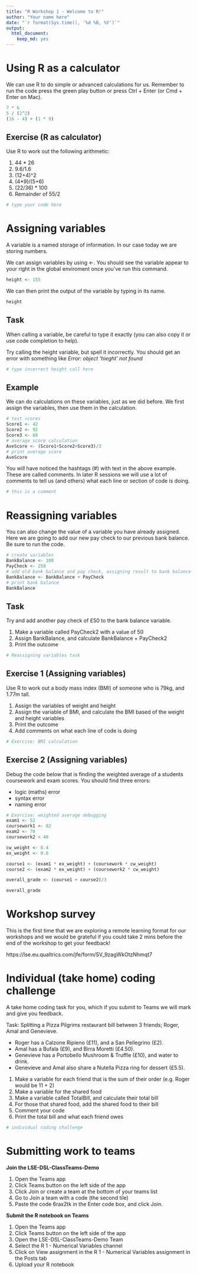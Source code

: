 ```yaml
---
title: "R Workshop 1 - Welcome to R!"
author: "Your name here"
date: "`r format(Sys.time(), '%d %B, %Y')`"
output: 
  html_document: 
    keep_md: yes
---
```


# Using R as a calculator

We can use R to do simple or advanced calculations for us. Remember to run the code press the green play button or press Ctrl + Enter (or Cmd + Enter on Mac).

```r
7 * 6
5 / (2^2)
(16 - 4) + (1 * 9)
```

## Exercise (R as calculator) 

Use R to work out the following arithmetic:

1)  44 * 26
2)  9.6/1.6
3)  (12+4)^2
4)  (4*9)/(5+6)
5)  (22/36) * 100
6)  Remainder of 55/2

```r
# type your code here
```

# Assigning variables

A variable is a named storage of information. In our case today we are storing numbers. 

We can assign variables by using <-. You should see the variable appear to your right in the global enviroment once you've run this command. 
```r
height <- 155
```
We can then print the output of the variable by typing in its name. 
```r
height
```

## Task

When calling a variable, be careful to type it exactly (you can also copy it or use code completion to help). 

Try calling the height variable, but spell it incorrectly. You should get an error with something like *Error: object 'hieght' not found*

```r
# type incorrect height call here
```

## Example

We can do calculations on these variables, just as we did before. We first assign the variables, then use them in the calculation. 

```r
# test scores
Score1 <- 42
Score2 <- 92
Score3 <- 68
# average score calculation
AveScore <- (Score1+Score2+Score3)/3
# print average score
AveScore
```

You will have noticed the hashtags (#) with text in the above example. These are called comments. In later R sessions we will use a lot of comments to tell us (and others) what each line or section of code is doing.

```r
# this is a comment
```

# Reassigning variables

You can also change the value of a variable you have already assigned. Here we are going to add our new pay check to our previous bank balance. Be sure to run the code.

```r
# create variables
BankBalance <- 100
PayCheck <- 250
# add old bank balance and pay check, assigning result to bank balance
BankBalance <- BankBalance + PayCheck
# print bank balance
BankBalance
```

## Task

Try and add another pay check of £50 to the bank balance variable.

1)  Make a variable called PayCheck2 with a value of 50
2)  Assign BankBalance, and calculate BankBalance + PayCheck2
3)  Print the outcome

```r
# Reassigning variables task

```


## Exercise 1 (Assigning variables)

Use R to work out a body mass index (BMI) of someone who is 79kg, and 1.77m tall.

1)  Assign the variables of weight and height
2)  Assign the variable of BMI, and calculate the BMI based of the weight and height variables
3)  Print the outcome
4)  Add comments on what each line of code is doing

```r
# Exercise: BMI calculation

```

## Exercise 2 (Assigning variables)

Debug the code below that is finding the weighted average of a students coursework and exam scores. You should find three errors:

*  logic (maths) error
*  syntax error
*  naming error

```r
# Exercise: weighted average debugging
exam1 <- 52
coursework1 <- 82
exam2 <- 78
coursework2 < 48

cw_weight <- 0.4
ex_weight <- 0.6

course1 <- (exam1 * ex_weight) + (coursework * cw_weight)
course2 <- (exam2 * ex_weight) + (coursework2 * cw_weight)

overall_grade <- (course1 + course2)/3

overall_grade
```

# Workshop survey

This is the first time that we are exploring a remote learning format for our workshops and we would be grateful if you could take 2 mins before the end of the workshop to get your feedback!

https://lse.eu.qualtrics.com/jfe/form/SV_9zagWkOtzNhmqt7

# Individual (take home) coding challenge

A take home coding task for you, which if you submit to Teams we will mark and give you feedback.

Task: Splitting a Pizza Pilgrims restaurant bill between 3 friends; Roger, Amal and Genevieve.

*  Roger has a Calzone Ripieno (£11), and a San Pellegrino (£2).
*  Amal has a Bufala (£9), and Birra Moretti (£4.50).
*  Genevieve has a Portobello Mushroom & Truffle (£10), and water to drink.
*  Genevieve and Amal also share a Nutella Pizza ring for dessert (£5.5). 


1)  Make a variable for each friend that is the sum of their order (e.g. Roger would be 11 + 2)
2)  Make a variable for the shared food
3)  Make a variable called TotalBill, and calculate their total bill
4)  For those that shared food, add the shared food to their bill
5)  Comment your code
6)  Print the total bill and what each friend owes

```r
# individual coding challenge
```

# Submitting work to teams

**Join the LSE-DSL-ClassTeams-Demo**  

1)  Open the Teams app
2)  Click Teams button on the left side of the app
3)  Click Join or create a team at the bottom of your teams list
4)  Go to Join a team with a code (the second tile)
5)  Paste the code 6rax2tk in the Enter code box, and click Join.

**Submit the R notebook on Teams**  

1)  Open the Teams app
2)  Click Teams button on the left side of the app
3)  Open the LSE-DSL-ClassTeams-Demo Team
4)  Select the R 1 - Numerical Variables channel
5)  Click on View assignment in the R 1 - Numerical Variables assignment in the Posts tab
6)  Upload your R notebook